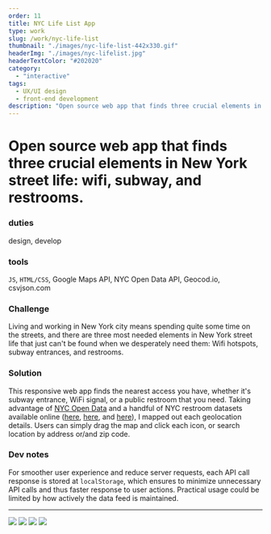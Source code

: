 ```yaml
---
order: 11
title: NYC Life List App
type: work
slug: /work/nyc-life-list
thumbnail: "./images/nyc-life-list-442x330.gif"
headerImg: "./images/nyc-lifelist.jpg"
headerTextColor: "#202020"
category:
  - "interactive"
tags:
  - UX/UI design
  - front-end development
description: "Open source web app that finds three crucial elements in New York street life: wifi, subway, and restrooms."
---
```



# Open source web app that finds three crucial elements in New York street life: wifi, subway, and restrooms.

<section class="portfolioDetail">

### duties

design, develop

</section>

<section class="portfolioDetail">

### tools

`JS`, `HTML/CSS`, Google Maps API, NYC Open Data API, Geocod.io, csvjson.com

</section>

<section class="portfolioDetail">

### Challenge

Living and working in New York city means spending quite some time on the streets, and there are three most needed elements in New York street life that just can't be found when we desperately need them: Wifi hotspots, subway entrances, and restrooms.

</section>

<section class="portfolioDetail">

### Solution

This responsive web app finds the nearest access you have, whether it's subway entrance, WiFi signal, or a public restroom that you need. Taking advantage of [NYC Open Data](https://opendata.cityofnewyork.us/) and a handful of NYC restroom datasets available online ([here](http://www.toiletfinder.com/), [here](http://diaroogle.com/toilets), and [here](http://m3.mappler.net/nyrestroom/)), I mapped out each geolocation details. Users can simply drag the map and click each icon, or search location by address or/and zip code.

</section>

<section class="portfolioDetail">

### Dev notes

For smoother user experience and reduce server requests, each API call response is stored at `localStorage`, which ensures to minimize unnecessary API calls and thus faster response to user actions. Practical usage could be limited by how actively the data feed is maintained.

</section>
<ButtonContainer>
  <SimpleButton cta="Launch Live App" link="https://baadaa.github.io/nyc-life-list/" color="var(--yellow500)" />
  <SimpleButton cta="View GitHub Repo" link="https://github.com/baadaa/NYC-Life-List" color="var(--green500)" />
</ButtonContainer>

---

![](./images/nyc-life-01.jpg)
![](./images/nyc-life-02.jpg)
![](./images/nyc-life-03.jpg)
![](./images/nyc-life-04.gif)
